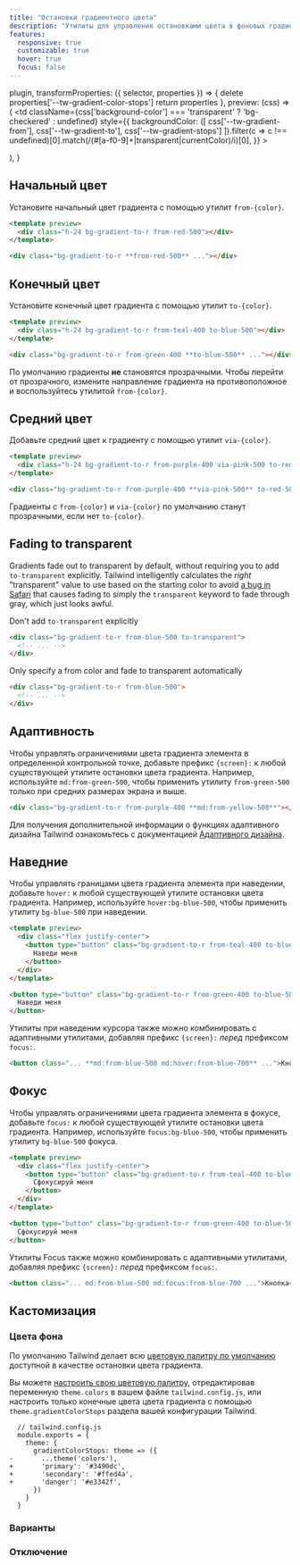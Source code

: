 ```yaml
---
title: "Остановки градиентного цвета"
description: "Утилиты для управления остановками цвета в фоновых градиентах."
features:
  responsive: true
  customizable: true
  hover: true
  focus: false
---
```



  plugin,
  transformProperties: ({ selector, properties }) => {
    delete properties['--tw-gradient-color-stops']
    return properties
  },
  preview: (css) => (
    <td
      className={css['background-color'] === 'transparent' ? 'bg-checkered' : undefined}
      style={{
        backgroundColor: ([
          css['--tw-gradient-from'],
          css['--tw-gradient-to'],
          css['--tw-gradient-stops']
        ]).filter(c => c !== undefined)[0].match(/(#[a-f0-9]+|transparent|currentColor)/i)[0],
      }}
    >
      <div className="w-24" />
    </td>
  ),
}

## Начальный цвет

Установите начальный цвет градиента с помощью утилит `from-{color}`.

```html
<template preview>
  <div class="h-24 bg-gradient-to-r from-red-500"></div>
</template>

<div class="bg-gradient-to-r **from-red-500** ..."></div>
```

## Конечный цвет

Установите конечный цвет градиента с помощью утилит `to-{color}`.

```html
<template preview>
  <div class="h-24 bg-gradient-to-r from-teal-400 to-blue-500"></div>
</template>

<div class="bg-gradient-to-r from-green-400 **to-blue-500** ..."></div>
```

По умолчанию градиенты **не** становятся прозрачными. Чтобы перейти от прозрачного, измените направление градиента на противоположное и воспользуйтесь утилитой `from-{color}`.

## Средний цвет

Добавьте средний цвет к градиенту с помощью утилит `via-{color}`.

```html
<template preview>
  <div class="h-24 bg-gradient-to-r from-purple-400 via-pink-500 to-red-500"></div>
</template>

<div class="bg-gradient-to-r from-purple-400 **via-pink-500** to-red-500 ..."></div>
```

Градиенты с `from-{color}` и `via-{color}` по умолчанию станут прозрачными, если нет `to-{color}`.

## Fading to transparent

Gradients fade out to transparent by default, without requiring you to add `to-transparent` explicitly. Tailwind intelligently calculates the _right_ "transparent" value to use based on the starting color to avoid [a bug in Safari](https://bugs.webkit.org/show_bug.cgi?id=150940) that causes fading to simply the `transparent` keyword to fade through gray, which just looks awful.

<TipBad>Don't add `to-transparent` explicitly</TipBad>

```html
<div class="bg-gradient-to-r from-blue-500 to-transparent">
  <!-- ... -->
</div>
```

<TipGood>Only specify a from color and fade to transparent automatically</TipGood>

```html
<div class="bg-gradient-to-r from-blue-500">
  <!-- ... -->
</div>
```

## Адаптивность

Чтобы управлять ограничениями цвета градиента элемента в определенной контрольной точке, добавьте префикс `{screen}:` к любой существующей утилите остановки цвета градиента. Например, используйте `md:from-green-500`, чтобы применить утилиту `from-green-500` только при средних размерах экрана и выше.

```html
<div class="bg-gradient-to-r from-purple-400 **md:from-yellow-500**"></div>
```

Для получения дополнительной информации о функциях адаптивного дизайна Tailwind ознакомьтесь с документацией [Адаптивного дизайна](/docs/responsive-design).


## Наведние

Чтобы управлять границами цвета градиента элемента при наведении, добавьте `hover:` к любой существующей утилите остановки цвета градиента. Например, используйте `hover:bg-blue-500`, чтобы применить утилиту `bg-blue-500` при наведении.

```html
<template preview>
  <div class="flex justify-center">
    <button type="button" class="bg-gradient-to-r from-teal-400 to-blue-500 hover:from-pink-500 hover:to-orange-500 text-white font-semibold px-6 py-3 rounded-md">
      Наведи меня
    </button>
  </div>
</template>

<button type="button" class="bg-gradient-to-r from-green-400 to-blue-500 **hover:from-pink-500 hover:to-yellow-500** ...">
  Наведи меня
</button>
```

Утилиты при наведении курсора также можно комбинировать с адаптивными утилитами, добавляя префикс `{screen}:` *перед* префиксом `focus:`.

```html
<button class="... **md:from-blue-500 md:hover:from-blue-700** ...">Кнопка</button>
```

## Фокус

Чтобы управлять ограничениями цвета градиента элемента в фокусе, добавьте `focus:` к любой существующей утилите остановки цвета градиента. Например, используйте `focus:bg-blue-500`, чтобы применить утилиту `bg-blue-500` фокуса.

```html
<template preview>
  <div class="flex justify-center">
    <button type="button" class="bg-gradient-to-r from-teal-400 to-blue-500 focus:from-pink-500 focus:to-orange-500 text-white font-semibold px-6 py-3 rounded-md">
      Сфокусируй меня
    </button>
  </div>
</template>

<button type="button" class="bg-gradient-to-r from-green-400 to-blue-500 **focus:from-pink-500 focus:to-yellow-500**">
  Сфокусируй меня
</button>
```

Утилиты Focus также можно комбинировать с адаптивными утилитами, добавляя префикс `{screen}:` *перед* префиксом `focus:`.

```html
<button class="... md:from-blue-500 md:focus:from-blue-700 ...">Кнопка</button>
```


## Кастомизация

### Цвета фона

По умолчанию Tailwind делает всю [цветовую палитру по умолчанию](/docs/customizing-colors#default-color-palette) доступной в качестве остановки цвета градиента.

Вы можете [настроить свою цветовую палитру](/docs/colors#customizing), отредактировав переменную `theme.colors` в вашем файле `tailwind.config.js`, или настроить только конечные цвета цвета градиента с помощью `theme.gradientColorStops` раздела вашей конфигурации Tailwind.

```diff-js
  // tailwind.config.js
  module.exports = {
    theme: {
      gradientColorStops: theme => ({
-       ...theme('colors'),
+       'primary': '#3490dc',
+       'secondary': '#ffed4a',
+       'danger': '#e3342f',
      })
    }
  }
```

### Варианты

<Variants plugin="gradientColorStops" />

### Отключение

<Disabling plugin="gradientColorStops" />
